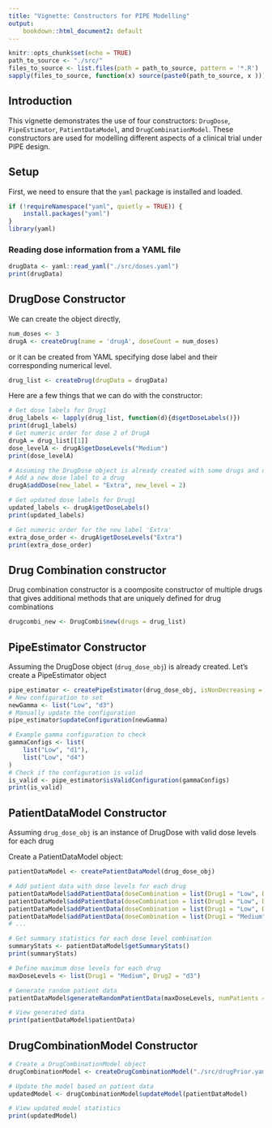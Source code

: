 ```yaml
---
title: "Vignette: Constructors for PIPE Modelling"
output:
    bookdown::html_document2: default
---
```


```r
knitr::opts_chunk$set(echo = TRUE)
path_to_source <- "./src/"
files_to_source <- list.files(path = path_to_source, pattern = '*.R')
sapply(files_to_source, function(x) source(paste0(path_to_source, x )))
```

## Introduction
This vignette demonstrates the use of four constructors: 
`DrugDose`, `PipeEstimator`, `PatientDataModel`, and `DrugCombinationModel`. 
These constructors are used for modelling different aspects of a clinical trial under PIPE design.

## Setup
First, we need to ensure that the `yaml` package is installed and loaded.

```r
if (!requireNamespace("yaml", quietly = TRUE)) {
    install.packages("yaml")
}
library(yaml)
```

### Reading dose information from a YAML file
```r
drugData <- yaml::read_yaml("./src/doses.yaml")
print(drugData)
```

## DrugDose Constructor

We can create the object directly,
```r
num_doses <- 3
drugA <- createDrug(name = 'drugA', doseCount = num_doses)
```

or it can be created from YAML specifying dose label and their corresponding numerical level.
```r
drug_list <- createDrug(drugData = drugData)
```

Here are a few things that we can do with the constructor:
```r
# Get dose labels for Drug1
drug_labels <- lapply(drug_list, function(d){d$getDoseLabels()})
print(drug1_labels)
# Get numeric order for dose 2 of DrugA
drugA = drug_list[[1]]
dose_levelA <- drugA$getDoseLevels("Medium")
print(dose_levelA)

# Assuming the DrugDose object is already created with some drugs and dose levels
# Add a new dose label to a drug
drugA$addDose(new_label = "Extra", new_level = 2)

# Get updated dose labels for Drug1
updated_labels <- drugA$getDoseLabels()
print(updated_labels)

# Get numeric order for the new label 'Extra'
extra_dose_order <- drugA$getDoseLevels("Extra")
print(extra_dose_order)

```

## Drug Combination constructor
Drug combination constructor is a coomposite constructor of multiple drugs that gives additional methods that are 
uniquely defined for drug combinations

```r
drugcombi_new <- DrugCombi$new(drugs = drug_list)

```

## PipeEstimator Constructor

Assuming the DrugDose object (`drug_dose_obj`) is already created. Let's create a PipeEstimator object
```r
pipe_estimator <- createPipeEstimator(drug_dose_obj, isNonDecreasing = TRUE)
# New configuration to set
newGamma <- list("Low", "d3")
# Manually update the configuration
pipe_estimator$updateConfiguration(newGamma)

# Example gamma configuration to check
gammaConfigs <- list(
    list("Low", "d1"),
    list("Low", "d4")
)
# Check if the configuration is valid
is_valid <- pipe_estimator$isValidConfiguration(gammaConfigs)
print(is_valid)
```

## PatientDataModel Constructor

Assuming `drug_dose_obj` is an instance of DrugDose with valid dose levels for each drug

Create a PatientDataModel object:
```r
patientDataModel <- createPatientDataModel(drug_dose_obj)

# Add patient data with dose levels for each drug
patientDataModel$addPatientData(doseCombination = list(Drug1 = "Low", Drug2 = "d1"), outcome = 0)
patientDataModel$addPatientData(doseCombination = list(Drug1 = "Low", Drug2 = "d1"), outcome = 0)
patientDataModel$addPatientData(doseCombination = list(Drug1 = "Low", Drug2 = "d1"), outcome = 0)
patientDataModel$addPatientData(doseCombination = list(Drug1 = "Medium", Drug2 = "d2"), outcome = 1)
# ...

# Get summary statistics for each dose level combination
summaryStats <- patientDataModel$getSummaryStats()
print(summaryStats)

# Define maximum dose levels for each drug
maxDoseLevels <- list(Drug1 = "Medium", Drug2 = "d3")

# Generate random patient data
patientDataModel$generateRandomPatientData(maxDoseLevels, numPatients = 10, outcomeProb = 0.3)

# View generated data
print(patientDataModel$patientData)

```

## DrugCombinationModel Constructor
```r
# Create a DrugCombinationModel object
drugCombinationModel <- createDrugCombinationModel("./src/drugPrior.yaml")

# Update the model based on patient data
updatedModel <- drugCombinationModel$updateModel(patientDataModel)

# View updated model statistics
print(updatedModel)
```